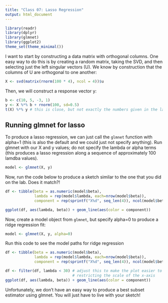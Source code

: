```yaml
---
title: "Class 07: Lasso Regression"
output: html_document
---
```


```r
library(readr)
library(dplyr)
library(glmnet)
library(ggplot2)
theme_set(theme_minimal())
```

I want to start by constructing a data matrix with orthogonal columns. One
easy way to do this is by creating a random matrix, taking the SVD, and then
selecting just the left singular vectors (U). We know by construction that
the columns of U are orthogonal to one another:

```r
X <- svd(matrix(rnorm(100 * 4), ncol = 4))$u
```

Then, we will construct a response vector y:

```r
b <- c(10, 5, -3, 1)
y <- X %*% b + rnorm(100, sd=0.5)
t(X) %*% y # this is close, but not exactly the numbers given in the lab because of the noise term
```

## Running glmnet for lasso

To produce a lasso regression, we can just call the `glmnet` function with alpha=1 (this
is also the default and we could just not specify anything). Run glmnet with our X and y
values; do not specify the lambda or alpha terms (this produces a lasso regression along
a sequence of approximately 100 lamdba values).

```r
model <- glmnet(X, y)
```

Now, run the code below to produce a sketch similar to the one that you did on the lab.
Does it match?!

```r
df <- tibble(beta = as.numeric(model$beta),
             lambda = rep(model$lambda, each=nrow(model$beta)),
             component = rep(sprintf("X%d", seq_len(4)), ncol(model$beta)))

ggplot(df, aes(lambda, beta)) + geom_line(aes(color = component))
```

Now, create a model object from `glmnet`, but specify alpha=0 to produce a ridge regression
fit:

```r
model <- glmnet(X, y, alpha=0)
```

Run this code to see the model paths for ridge regression

```r
df <- tibble(beta = as.numeric(model$beta),
             lambda = rep(model$lambda, each=nrow(model$beta)),
             component = rep(sprintf("X%d", seq_len(4)), ncol(model$beta)))

df <- filter(df, lambda < 30) # adjust this to make the plot easier to view by
                              # restricting the scale of the x-axis
ggplot(df, aes(lambda, beta)) + geom_line(aes(color = component))
```

Unfortunately, we don't have an easy way to produce a best subset estimator using
glmnet. You will just have to live with your sketch!
